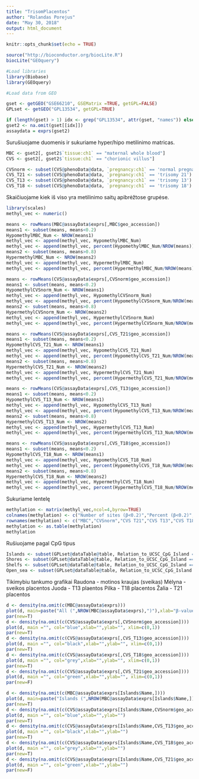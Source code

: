 ---
title: "TrisomPlacentos"
author: "Rolandas Porejus"
date: "May 30, 2018"
output: html_document
---

```{r setup, include=FALSE}
knitr::opts_chunk$set(echo = TRUE)
```


```{r}
source("http://bioconductor.org/biocLite.R")
biocLite("GEOquery")

#Load libraries
library(Biobase)
library(GEOquery)

#Load data from GEO

gset <- getGEO("GSE66210", GSEMatrix =TRUE, getGPL=FALSE)
GPLset <- getGEO("GPL13534", getGPL=TRUE)
```
```{r}
if (length(gset) > 1) idx <- grep("GPL13534", attr(gset, "names")) else idx <- 1
gset2 <- na.omit(gset[[idx]])
assaydata = exprs(gset2)
```

Surušiuojame duomenis ir sukuriame hyper/hipo metilinimo matricas.
```{r}
MBC <- gset2[, gset2$`tissue:ch1` == "maternal whole blood"]
CVS <- gset2[, gset2$`tissue:ch1` == "chorionic villus"]

CVSnorm <- subset(CVS@phenoData@data, `pregnancy:ch1` == 'normal pregnancy')
CVS_T21 <- subset(CVS@phenoData@data, `pregnancy:ch1` == 'trisomy 21')
CVS_T13 <- subset(CVS@phenoData@data, `pregnancy:ch1` == 'trisomy 13')
CVS_T18 <- subset(CVS@phenoData@data, `pregnancy:ch1` == 'trisomy 18')

```

Skaičiuojame kiek iš viso yra metilinimo saitų apibrėžtose grupėse.
```{r}
library(scales)
methyl_vec <- numeric()

means <- rowMeans(MBC@assayData$exprs[,MBC$geo_accession])
means1 <- subset(means, means<0.2)
HypomethylMBC_Num <- NROW(means1)
methyl_vec <- append(methyl_vec, HypomethylMBC_Num)
methyl_vec <- append(methyl_vec, percent(HypomethylMBC_Num/NROW(means)))
means2 <- subset(means, means>0.8)
HypermethylMBC_Num <- NROW(means2)
methyl_vec <- append(methyl_vec, HypermethylMBC_Num)
methyl_vec <- append(methyl_vec, percent(HypermethylMBC_Num/NROW(means)))

means <- rowMeans(CVS@assayData$exprs[,CVSnorm$geo_accession])
means1 <- subset(means, means<0.2)
HypomethylCVSnorm_Num <- NROW(means1)
methyl_vec <- append(methyl_vec, HypomethylCVSnorm_Num)
methyl_vec <- append(methyl_vec, percent(HypomethylCVSnorm_Num/NROW(means)))
means2 <- subset(means, means>0.8)
HypermethylCVSnorm_Num <- NROW(means2)
methyl_vec <- append(methyl_vec, HypermethylCVSnorm_Num)
methyl_vec <- append(methyl_vec, percent(HypermethylCVSnorm_Num/NROW(means)))

means <- rowMeans(CVS@assayData$exprs[,CVS_T21$geo_accession])
means1 <- subset(means, means<0.2)
HypomethylCVS_T21_Num <- NROW(means1)
methyl_vec <- append(methyl_vec, HypomethylCVS_T21_Num)
methyl_vec <- append(methyl_vec, percent(HypomethylCVS_T21_Num/NROW(means)))
means2 <- subset(means, means>0.8)
HypermethylCVS_T21_Num <- NROW(means2)
methyl_vec <- append(methyl_vec, HypermethylCVS_T21_Num)
methyl_vec <- append(methyl_vec, percent(HypermethylCVS_T21_Num/NROW(means)))

means <- rowMeans(CVS@assayData$exprs[,CVS_T13$geo_accession])
means1 <- subset(means, means<0.2)
HypomethylCVS_T13_Num <- NROW(means1)
methyl_vec <- append(methyl_vec, HypomethylCVS_T13_Num)
methyl_vec <- append(methyl_vec, percent(HypomethylCVS_T13_Num/NROW(means)))
means2 <- subset(means, means>0.8)
HypermethylCVS_T13_Num <- NROW(means2)
methyl_vec <- append(methyl_vec, HypermethylCVS_T13_Num)
methyl_vec <- append(methyl_vec, percent(HypermethylCVS_T13_Num/NROW(means)))

means <- rowMeans(CVS@assayData$exprs[,CVS_T18$geo_accession])
means1 <- subset(means, means<0.2)
HypomethylCVS_T18_Num <- NROW(means1)
methyl_vec <- append(methyl_vec, HypomethylCVS_T18_Num)
methyl_vec <- append(methyl_vec, percent(HypomethylCVS_T18_Num/NROW(means)))
means2 <- subset(means, means>0.8)
HypermethylCVS_T18_Num <- NROW(means2)
methyl_vec <- append(methyl_vec, HypermethylCVS_T18_Num)
methyl_vec <- append(methyl_vec, percent(HypermethylCVS_T18_Num/NROW(means)))

```
Sukuriame lentelę
```{r}
methylation <- matrix(methyl_vec,ncol=4,byrow=TRUE)
colnames(methylation) <- c("Number of sites (β<0.2)","Percent (β<0.2)","Number of sites (β>0.8)","Percent (β>0.8)")
rownames(methylation) <- c("MBC","CVSnorm","CVS T21","CVS T13","CVS T18")
methylation <- as.table(methylation)
methylation
```

Rušiuojame pagal CpG tipus
```{r}
Islands <- subset(GPLset@dataTable@table, Relation_to_UCSC_CpG_Island == "Island")
Shores <- subset(GPLset@dataTable@table, Relation_to_UCSC_CpG_Island == "S_Shore" | Relation_to_UCSC_CpG_Island == "N_Shore")
Shelfs <- subset(GPLset@dataTable@table, Relation_to_UCSC_CpG_Island == "S_Shelf" | Relation_to_UCSC_CpG_Island == "N_Shelf")
Open_sea <- subset(GPLset@dataTable@table, Relation_to_UCSC_CpG_Island == "")
```

Tikimybiu tankumo grafikai
Raudona - motinos kraujas (sveikas) 
Mėlyna - sveikos placentos
Juoda - T13 plaentos
Pilka - T18 placentos
Žalia - T21 placentos
```{r}
d <- density(na.omit(c(MBC@assayData$exprs)))
plot(d, main=paste("All (",NROW(MBC@assayData$exprs),")"),xlab="β-value", col="red")
par(new=T)
d <- density(na.omit(c(CVS@assayData$exprs[,CVSnorm$geo_accession])))
plot(d, main ="", col="blue",xlab="",ylab="", xlim=c(0,1))
par(new=T)
d <- density(na.omit(c(CVS@assayData$exprs[,CVS_T13$geo_accession])))
plot(d, main ="", col="black",xlab="",ylab="", xlim=c(0,1))
par(new=T)
d <- density(na.omit(c(CVS@assayData$exprs[,CVS_T18$geo_accession])))
plot(d, main ="", col="grey",xlab="",ylab="", xlim=c(0,1))
par(new=T)
d <- density(na.omit(c(CVS@assayData$exprs[,CVS_T21$geo_accession])))
plot(d, main ="", col="green",xlab="",ylab="", xlim=c(0,1))
par(new=F)

d <- density(na.omit(c(MBC@assayData$exprs[Islands$Name,])))
plot(d, main=paste("Islands (",NROW(MBC@assayData$exprs[Islands$Name,]),")"),xlab="β-value", col="red")
par(new=T)
d <- density(na.omit(c(CVS@assayData$exprs[Islands$Name,CVSnorm$geo_accession])))
plot(d, main ="", col="blue",xlab="",ylab="")
par(new=T)
d <- density(na.omit(c(CVS@assayData$exprs[Islands$Name,CVS_T13$geo_accession])))
plot(d, main ="", col="black",xlab="",ylab="")
par(new=T)
d <- density(na.omit(c(CVS@assayData$exprs[Islands$Name,CVS_T18$geo_accession])))
plot(d, main ="", col="grey",xlab="",ylab="")
par(new=T)
d <- density(na.omit(c(CVS@assayData$exprs[Islands$Name,CVS_T21$geo_accession])))
plot(d, main ="", col="green",xlab="",ylab="")
par(new=F)

```


